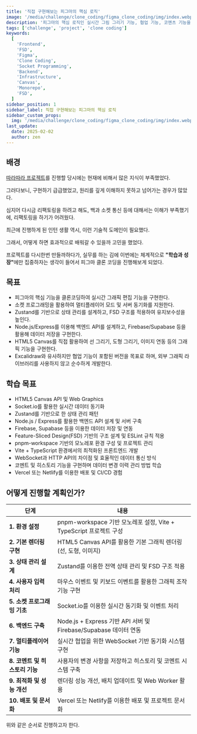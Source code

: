 ```yaml
---
title: '직접 구현해보는 피그마의 핵심 로직'
image: '/media/challenge/clone_coding/figma_clone_coding/img/index.webp'
description: '피그마의 핵심 로직인 실시간 그림 그리기 기능, 협업 기능, 코멘츠 기능을 구현합니다. 이를 통해서, 소켓프로그래밍, 백앤드, 인프라 구축, canvas, pnpm-workspace에 기반한 모노레포 환경 구축, fsd 적용 등에 대해서 깊게 이해하고, 서비스 개발력을 갖추는걸 목적으로 합니다.'
tags: ['challenge', 'project', 'clone coding']
keywords:
  [
    'Frontend',
    'FSD',
    'Figma',
    'Clone Coding',
    'Socket Programming',
    'Backend',
    'Infrastructure',
    'Canvas',
    'Monorepo',
    'FSD',
  ]
sidebar_position: 1
sidebar_label: 직접 구현해보는 피그마의 핵심 로직
sidebar_custom_props:
  img: '/media/challenge/clone_coding/figma_clone_coding/img/index.webp'
last_update:
  date: 2025-02-02
  author: zen
---
```


## 배경

[따라따라 프로젝트](/challenge/ddara/canvas_and_map_linking/)를 진행할 당시에는 현재에 비해서 많은 지식이 부족했었다.

그러다보니, 구현하기 급급했었고, 원리를 깊게 이해하지 못하고 넘어가는 경우가 많았다.

심지어 다시금 리팩토링을 하려고 해도, 백과 소켓 통신 등에 대해서는 이해가 부족했기에, 리팩토링을 하기가 어려웠다.

최근에 진행하게 된 인턴 생활 역시, 이런 기술적 도메인이 필요했다.

그래서, 어떻게 하면 효과적으로 배워갈 수 있을까 고민을 했었다.

프로젝트를 다시한번 만들까하다가, 실무를 하는 김에 이번에는 체계적으로 <strong>"학습과 성장"</strong>에만 집중하자는 생각이 들어서 피그마 클론 코딩을 진행해보게 되었다.

## 목표

- 피그마의 핵심 기능을 클론코딩하여 실시간 그래픽 편집 기능을 구현한다.
- 소켓 프로그래밍을 활용하여 멀티플레이어 모드 및 서버 동기화를 지원한다.
- Zustand를 기반으로 상태 관리를 설계하고, FSD 구조를 적용하여 유지보수성을 높인다.
- Node.js/Express를 이용해 백엔드 API를 설계하고, Firebase/Supabase 등을 활용해 데이터 저장을 구현한다.
- HTML5 Canvas를 직접 활용하여 선 그리기, 도형 그리기, 이미지 연동 등의 그래픽 기능을 구현한다.
- Excalidraw와 유사하지만 협업 기능이 포함된 버전을 목표로 하며, 외부 그래픽 라이브러리를 사용하지 않고 순수하게 개발한다.

## 학습 목표

- HTML5 Canvas API 및 Web Graphics
- Socket.io를 활용한 실시간 데이터 동기화
- Zustand를 기반으로 한 상태 관리 패턴
- Node.js / Express를 활용한 백엔드 API 설계 및 서버 구축
- Firebase, Supabase 등을 이용한 데이터 저장 및 연동
- Feature-Sliced Design(FSD) 기반의 구조 설계 및 ESLint 규칙 적용
- pnpm-workspace 기반의 모노레포 환경 구성 및 프로젝트 관리
- Vite + TypeScript 환경에서의 최적화된 프론트엔드 개발
- WebSocket과 HTTP API의 차이점 및 효율적인 데이터 통신 방식
- 코멘트 및 히스토리 기능을 구현하며 데이터 변경 이력 관리 방법 학습
- Vercel 또는 Netlify를 이용한 배포 및 CI/CD 경험

## 어떻게 진행할 계획인가?

| 단계                           | 내용                                                               |
| ------------------------------ | ------------------------------------------------------------------ |
| **1. 환경 설정**               | pnpm-workspace 기반 모노레포 설정, Vite + TypeScript 프로젝트 구성 |
| **2. 기본 렌더링 구현**        | HTML5 Canvas API를 활용한 기본 그래픽 렌더링 (선, 도형, 이미지)    |
| **3. 상태 관리 설계**          | Zustand를 이용한 전역 상태 관리 및 FSD 구조 적용                   |
| **4. 사용자 입력 처리**        | 마우스 이벤트 및 키보드 이벤트를 활용한 그래픽 조작 기능 구현      |
| **5. 소켓 프로그래밍 기초**    | Socket.io를 이용한 실시간 동기화 및 이벤트 처리                    |
| **6. 백엔드 구축**             | Node.js + Express 기반 API 서버 및 Firebase/Supabase 데이터 연동   |
| **7. 멀티플레이어 기능**       | 실시간 협업을 위한 WebSocket 기반 동기화 시스템 구현               |
| **8. 코멘트 및 히스토리 기능** | 사용자의 변경 사항을 저장하고 히스토리 및 코멘트 시스템 구축       |
| **9. 최적화 및 성능 개선**     | 렌더링 성능 개선, 배치 업데이트 및 Web Worker 활용                 |
| **10. 배포 및 문서화**         | Vercel 또는 Netlify를 이용한 배포 및 프로젝트 문서화               |

위와 같은 순서로 진행하고자 한다.
